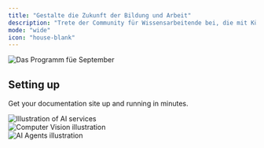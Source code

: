 ```yaml
---
title: "Gestalte die Zukunft der Bildung und Arbeit"
description: "Trete der Community für Wissensarbeitende bei, die mit Künstlicher Intelligenz neue Wege gehen."
mode: "wide"
icon: "house-blank"
---
```


![Das Programm füe September](/September-Banner.png)

## Setting up

Get your documentation site up and running in minutes.

<Tabs>
  <Tab label="Machine Learning">
    <div className="grid grid-cols-1 md:grid-cols-2 gap-6 items-start">
      <div>
        <Cards>
          <Card
            title="AI Model Hub"
            icon="sparkles"
            href="/ai-model-hub"
            description="Access pre-trained models and deploy custom AI solutions in seconds"
          />
          <Card
            title="Smart Training Pipeline"
            icon="wand-magic-sparkles"
            href="/smart-training-pipeline"
            description="Enable developers to easily train and fine-tune AI models with your data"
          />
          <Card
            title="IntelliKit"
            icon="box"
            href="/intellikit"
            description="Build beautiful AI-powered apps with React components and TypeScript utilities"
          />
          <Card
            title="Neural Paymaster"
            icon="coins"
            href="/neural-paymaster"
            description="Build custom cost-efficient AI experiences for your intelligent applications"
          />
        </Cards>
      </div>
      <div>
        <Image
          src="/images/ai-diagram.png"
          alt="Illustration of AI services"
          className="rounded-2xl"
        />
      </div>
    </div>
  </Tab>

  <Tab label="Computer Vision">
    <div className="grid grid-cols-1 md:grid-cols-2 gap-6 items-start">
      <div>
        <Cards>
          <Card
            title="Vision API"
            icon="camera"
            href="/vision-api"
            description="Detect and classify objects in images and video"
          />
          <!-- more cards here -->
        </Cards>
      </div>
      <div>
        <Image
          src="/images/vision-diagram.png"
          alt="Computer Vision illustration"
          className="rounded-2xl"
        />
      </div>
    </div>
  </Tab>

  <Tab label="AI Agents">
    <div className="grid grid-cols-1 md:grid-cols-2 gap-6 items-start">
      <div>
        <Cards>
          <Card
            title="Agent Framework"
            icon="users"
            href="/agent-framework"
            description="Build and deploy multi-agent AI systems"
          />
          <!-- more cards here -->
        </Cards>
      </div>
      <div>
        <Image
          src="/images/agents-diagram.png"
          alt="AI Agents illustration"
          className="rounded-2xl"
        />
      </div>
    </div>
  </Tab>

  <!-- add more <Tab> sections as needed -->
</Tabs>
